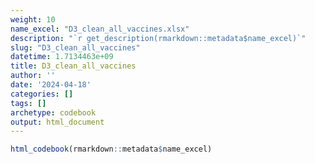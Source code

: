 ```yaml
---
weight: 10
name_excel: "D3_clean_all_vaccines.xlsx"
description: "`r get_description(rmarkdown::metadata$name_excel)`"
slug: "D3_clean_all_vaccines"
datetime: 1.7134463e+09
title: D3_clean_all_vaccines
author: ''
date: '2024-04-18'
categories: []
tags: []
archetype: codebook
output: html_document
---
```


```r
html_codebook(rmarkdown::metadata$name_excel)
```
